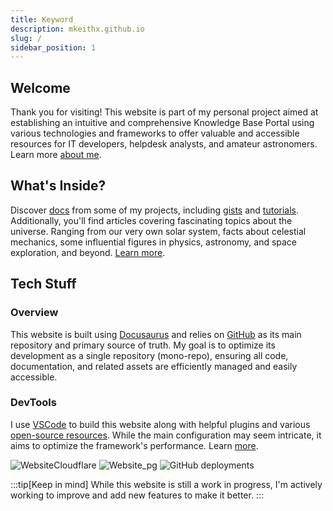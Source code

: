 ```yaml
---
title: Keyword
description: mkeithx.github.io
slug: /
sidebar_position: 1
---
```





<!-- <img src={require('@site/static/img/logo/spacehub-x-logo.png').default}  className="logoBadge" /> -->

## Welcome
Thank you for visiting! This website is part of my personal project aimed at establishing an intuitive and comprehensive Knowledge Base Portal using various technologies and frameworks to offer valuable and accessible resources for IT developers, helpdesk analysts, and amateur astronomers. Learn more [about me](./me).


## What's Inside?
Discover [docs](/docs/repo) from some of my projects, including [gists](/docs/cheat-sheets) and [tutorials](/docs/guides). Additionally, you'll find articles covering fascinating topics about the universe. Ranging from our very own solar system, facts about celestial mechanics, some influential figures in physics, astronomy, and space exploration, and beyond. [Learn more](../cosmos/).



## Tech Stuff

### Overview
This website is built using [Docusaurus](https://docusaurus.io) and relies on [GitHub](https://github.com/login) as its main repository and primary source of truth. My goal is to optimize its development as a single repository (mono-repo), ensuring all code, documentation, and related assets are efficiently managed and easily accessible.

### DevTools
I use [VSCode](https://code.visualstudio.com/) to build this website along with helpful plugins and various [open-source resources](/community). While the main configuration may seem intricate, it aims to optimize the framework's performance. Learn [more](/docs/configuration).




![WebsiteCloudflare](https://img.shields.io/website?url=https%3A%2F%2Fmkeithx.pages.dev&style=for-the-badge&logo=Cloudflare%20pages&label=Cloudflare)
![Website_pg](https://img.shields.io/website?url=https%3A%2F%2Fmkeithx.github.io&style=for-the-badge&logo=github&label=Github)
![GitHub deployments](https://img.shields.io/github/deployments/mkeithx/mkeithx.github.io/github-pages?style=for-the-badge&label=Build)


:::tip[Keep in mind]
While this website is still a work in progress, I'm actively working to improve and add new features to make it better.
:::

<!-- ![Issues](https://img.shields.io/github/issues/mkeithx/mkeithx.github.io?style=for-the-badge&label=Issues) -->

<!-- ![Pull Requests](https://img.shields.io/github/issues-pr/mkeithx/mkeithx.github.io?style=for-the-badge&label=Pull%20Request) -->



<!-- ## Building the Hub

This website, built with Docusaurus, optimally leverages the full power of [React](https://react.dev/) for interactivity. Additionally, the  [TypeScript variant](https://docusaurus.io/docs/typescript-support#initialization) was selected for its optimal features suited to the project's scope. Learn more about how this project was [initialized](/docs/configuration).  -->


<!-- [![techs](https://skillicons.dev/icons?i=react,js,py,ts,vscode,md,html,css,anaconda&perline=12)](#contents) -->

<!-- 
## Motivation

This project is motivated and inspired by the [Pareto Principle](https://www.investopedia.com/terms/p/paretoprinciple.asp) otherwise known as the 80/20 where:

- ✅ We can get 80% of the results for 20% of the effort;

- ✅ 80% of consequences come from 20% of the causes, asserting an unequal relationship between inputs and outputs. -->

<!-- 
## Docs

Highlighting the importance of documentation in the software lifecycle & development.

<details>
<summary>Guidance</summary>

Effective documentation is indispensable in software development for numerous reasons. Primarily, it functions as a comprehensive guide, facilitating developers in comprehending the intricacies of the codebase, thereby easing the tasks of maintenance, troubleshooting, and software updates. Well-structured documentation expedites the onboarding process for new team members, enabling them to swiftly grasp the project's architecture and functionality.

</details>

<details>
<summary>Collaboration</summary>

Documentation fosters collaboration within development teams by establishing a common reference point. It cultivates a shared understanding of the project, its objectives, and the reasoning behind design choices, reducing misunderstandings and fostering efficient teamwork.

</details>

<details>
<summary>Sustainability</summary>

Crucially, documentation is a linchpin for the long-term sustainability of a software project. Serving as a valuable resource for future developers, it facilitates seamless transitions between team members and ensures continued development and support, even in the absence of original team members.

</details>

<details>
<summary>Insights</summary>

In the realm of quality assurance, thorough documentation proves invaluable in testing and debugging. It offers insights into anticipated behaviors, potential edge cases, and known issues, streamlining the identification and resolution of bugs and contributing to the overall stability and reliability of the software.

</details> -->

<!-- ## Acknowledgements

<KitimiLogo className='logoBadge' />
<AlgoliaLogo className='logoBadge' />
<NasaLogo className='logoBadge' />
<MicrosoftLogo  className="logoBadge" /> -->

